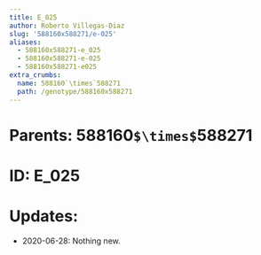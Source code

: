 ```yaml
---
title: E_025
author: Roberto Villegas-Diaz
slug: '588160x588271/e-025'
aliases:
  - 588160x588271-e_025
  - 588160x588271-e-025
  - 588160x588271-e025
extra_crumbs:
  name: 588160`\times`588271
  path: /genotype/588160x588271
---
```


# **Parents**: 588160`$\times$`588271
# **ID**: E_025
# **Updates**: 
 - 2020-06-28: Nothing new.
